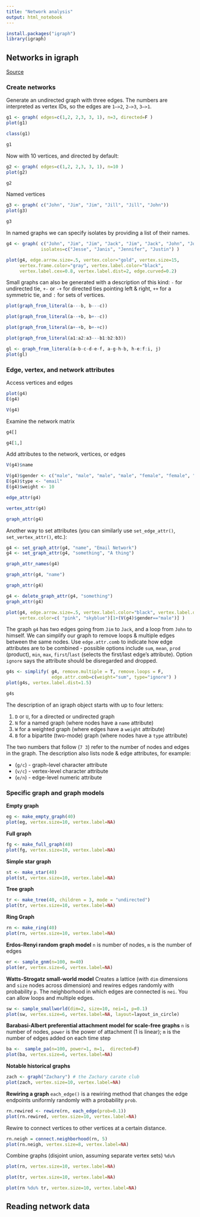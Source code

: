 ```yaml
---
title: "Network analysis"
output: html_notebook
---
```


```r
install.packages("igraph")
library(igraph) 
```

## Networks in igraph
[Source](http://kateto.net/ruworkshop)

### Create networks

Generate an undirected graph with three edges. The numbers are interpreted as vertex IDs, so the edges are `1–>2`, `2–>3`, `3–>1`.

```r
g1 <- graph( edges=c(1,2, 2,3, 3, 1), n=3, directed=F ) 
plot(g1)
```
```r
class(g1)
```

```r
g1
```

Now with 10 vertices, and directed by default:

```r
g2 <- graph( edges=c(1,2, 2,3, 3, 1), n=10 )
plot(g2)
```

```r
g2
```

Named vertices

```r
g3 <- graph( c("John", "Jim", "Jim", "Jill", "Jill", "John")) 
plot(g3)
```

```r
g3
```

In named graphs we can specify isolates by providing a list of their names.

```r
g4 <- graph( c("John", "Jim", "Jim", "Jack", "Jim", "Jack", "John", "John"), 
             isolates=c("Jesse", "Janis", "Jennifer", "Justin") )  

plot(g4, edge.arrow.size=.5, vertex.color="gold", vertex.size=15, 
     vertex.frame.color="gray", vertex.label.color="black", 
     vertex.label.cex=0.8, vertex.label.dist=2, edge.curved=0.2) 
```

Small graphs can also be generated with a description of this kind: `-` for undirected tie, `+-` or `-+` for directed ties pointing left & right, `++` for a symmetric tie, and `:` for sets of vertices.

```r
plot(graph_from_literal(a---b, b---c))
```

```r
plot(graph_from_literal(a--+b, b+--c))
```

```r
plot(graph_from_literal(a+-+b, b+-+c)) 
```

```r
plot(graph_from_literal(a1:a2:a3---b1:b2:b3))
```

```r
gl <- graph_from_literal(a-b-c-d-e-f, a-g-h-b, h-e:f:i, j)
plot(gl)
```

### Edge, vertex, and network attributes

Access vertices and edges

```r
plot(g4)
E(g4)
```

```r
V(g4)
```

Examine the network matrix
```r
g4[]
```

```r
g4[1,]
```

Add attributes to the network, vertices, or edges

```r
V(g4)$name
```

```r
V(g4)$gender <- c("male", "male", "male", "male", "female", "female", "male")
E(g4)$type <- "email" 
E(g4)$weight <- 10

edge_attr(g4)
```

```r
vertex_attr(g4)
```

```r
graph_attr(g4)
```

Another way to set attributes (you can similarly use `set_edge_attr()`, `set_vertex_attr()`, etc.):
```r
g4 <- set_graph_attr(g4, "name", "Email Network")
g4 <- set_graph_attr(g4, "something", "A thing")

graph_attr_names(g4)
```

```r
graph_attr(g4, "name")
```

```r
graph_attr(g4)
```

```r
g4 <- delete_graph_attr(g4, "something")
graph_attr(g4)
```

```r
plot(g4, edge.arrow.size=.5, vertex.label.color="black", vertex.label.dist=1.5,
     vertex.color=c( "pink", "skyblue")[1+(V(g4)$gender=="male")] ) 
```

The graph `g4` has two edges going from `Jim` to `Jack`, and a loop from `John` to himself. We can simplify our graph to remove loops & multiple edges between the same nodes. Use `edge.attr.comb` to indicate how edge attributes are to be combined - possible options include `sum`, `mean`, `prod` (product), `min`, `max`, `first`/`last` (selects the first/last edge’s attribute). Option `ignore` says the attribute should be disregarded and dropped.

```r
g4s <- simplify( g4, remove.multiple = T, remove.loops = F, 
                 edge.attr.comb=c(weight="sum", type="ignore") )
plot(g4s, vertex.label.dist=1.5)
```

```r
g4s
```

The description of an igraph object starts with up to four letters:

1. `D` or `U`, for a directed or undirected graph
2. `N` for a named graph (where nodes have a `name` attribute)
3. `W` for a weighted graph (where edges have a `weight` attribute)
4. `B` for a bipartite (two-mode) graph (where nodes have a `type` attribute)

The two numbers that follow (`7 3`) refer to the number of nodes and edges in the graph. The description also lists node & edge attributes, for example:

* (`g/c`) - graph-level character attribute
* (`v/c`) - vertex-level character attribute
* (`e/n`) - edge-level numeric attribute

### Specific graph and graph models 

**Empty graph**
```r
eg <- make_empty_graph(40)
plot(eg, vertex.size=10, vertex.label=NA)
```

**Full graph**
```r
fg <- make_full_graph(40)
plot(fg, vertex.size=10, vertex.label=NA)
```

**Simple star graph**
```r
st <- make_star(40)
plot(st, vertex.size=10, vertex.label=NA) 
```

**Tree graph**
```r
tr <- make_tree(40, children = 3, mode = "undirected")
plot(tr, vertex.size=10, vertex.label=NA) 
```

**Ring Graph**
```r
rn <- make_ring(40)
plot(rn, vertex.size=10, vertex.label=NA)
```

**Erdos-Renyi random graph model**
`n` is number of nodes, `m` is the number of edges
```r
er <- sample_gnm(n=100, m=40) 
plot(er, vertex.size=6, vertex.label=NA) 
```

**Watts-Strogatz small-world model**
Creates a lattice (with `dim` dimensions and `size` nodes across dimension) and rewires edges randomly with probability `p`. The neighborhood in which edges are connected is `nei`. You can allow loops and multiple edges.
```r
sw <- sample_smallworld(dim=2, size=10, nei=1, p=0.1)
plot(sw, vertex.size=6, vertex.label=NA, layout=layout_in_circle)
```

**Barabasi-Albert preferential attachment model for scale-free graphs**
`n` is number of nodes, `power` is the power of attachment (1 is linear); `m` is the number of edges added on each time step
```r
ba <-  sample_pa(n=100, power=1, m=1,  directed=F)
plot(ba, vertex.size=6, vertex.label=NA)
```

**Notable historical graphs**
```r
zach <- graph("Zachary") # the Zachary carate club
plot(zach, vertex.size=10, vertex.label=NA)
```

**Rewiring a graph**
`each_edge()` is a rewiring method that changes the edge endpoints uniformly randomly with a probability `prob`.
```r
rn.rewired <- rewire(rn, each_edge(prob=0.1))
plot(rn.rewired, vertex.size=10, vertex.label=NA)
```

Rewire to connect vertices to other vertices at a certain distance.
```r
rn.neigh = connect.neighborhood(rn, 5)
plot(rn.neigh, vertex.size=8, vertex.label=NA) 
```

Combine graphs (disjoint union, assuming separate vertex sets) `%du%`
```r
plot(rn, vertex.size=10, vertex.label=NA) 
```

```r
plot(tr, vertex.size=10, vertex.label=NA) 
```

```r
plot(rn %du% tr, vertex.size=10, vertex.label=NA) 
```

## Reading network data

